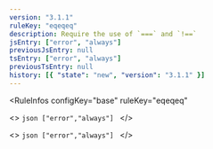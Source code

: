 ```yaml
---
version: "3.1.1"
ruleKey: "eqeqeq"
description: Require the use of `===` and `!==`
jsEntry: ["error", "always"]
previousJsEntry: null
tsEntry: ["error", "always"]
previousTsEntry: null
history: [{ "state": "new", "version": "3.1.1" }]
---
```


<RuleInfos 
  configKey="base" 
  ruleKey="eqeqeq" 
>
  <>
    ```json
    ["error","always"]
    ```
  </>

  <>
    ```json
    ["error","always"]
    ```
  </>
</RuleInfos>
